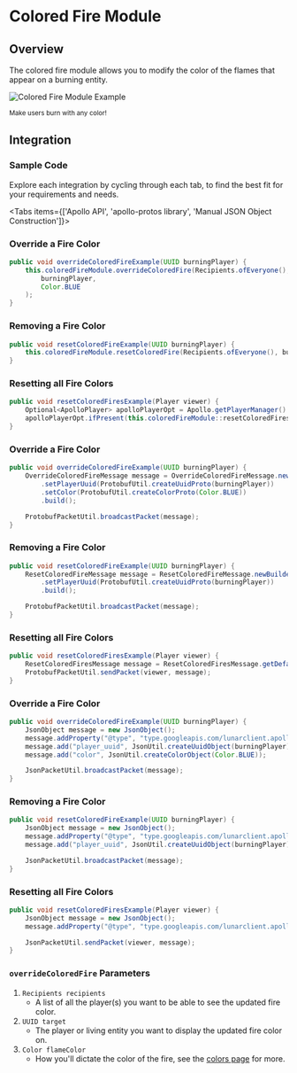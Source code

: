 
# Colored Fire Module

## Overview

The colored fire module allows you to modify the color of the flames that appear on a burning entity.

![Colored Fire Module Example](https://i.imgur.com/Ou4kiYE.png#center)

<div style={{ textAlign: "center" }}>
    <small>Make users burn with any color!</small>
</div>

## Integration

### Sample Code
Explore each integration by cycling through each tab, to find the best fit for your requirements and needs.

<Tabs items={['Apollo API', 'apollo-protos library', 'Manual JSON Object Construction']}>

<Tab>

### Override a Fire Color

```java
public void overrideColoredFireExample(UUID burningPlayer) {
    this.coloredFireModule.overrideColoredFire(Recipients.ofEveryone(),
        burningPlayer,
        Color.BLUE
    );
}
```

### Removing a Fire Color

```java
public void resetColoredFireExample(UUID burningPlayer) {
    this.coloredFireModule.resetColoredFire(Recipients.ofEveryone(), burningPlayer);
}
```

### Resetting all Fire Colors

```java
public void resetColoredFiresExample(Player viewer) {
    Optional<ApolloPlayer> apolloPlayerOpt = Apollo.getPlayerManager().getPlayer(viewer.getUniqueId());
    apolloPlayerOpt.ifPresent(this.coloredFireModule::resetColoredFires);
}
```

</Tab>

<Tab>

### Override a Fire Color

```java
public void overrideColoredFireExample(UUID burningPlayer) {
    OverrideColoredFireMessage message = OverrideColoredFireMessage.newBuilder()
        .setPlayerUuid(ProtobufUtil.createUuidProto(burningPlayer))
        .setColor(ProtobufUtil.createColorProto(Color.BLUE))
        .build();

    ProtobufPacketUtil.broadcastPacket(message);
}
```

### Removing a Fire Color

```java
public void resetColoredFireExample(UUID burningPlayer) {
    ResetColoredFireMessage message = ResetColoredFireMessage.newBuilder()
        .setPlayerUuid(ProtobufUtil.createUuidProto(burningPlayer))
        .build();

    ProtobufPacketUtil.broadcastPacket(message);
}
```

### Resetting all Fire Colors

```java
public void resetColoredFiresExample(Player viewer) {
    ResetColoredFiresMessage message = ResetColoredFiresMessage.getDefaultInstance();
    ProtobufPacketUtil.sendPacket(viewer, message);
}
```

</Tab>

<Tab>

### Override a Fire Color

```java
public void overrideColoredFireExample(UUID burningPlayer) {
    JsonObject message = new JsonObject();
    message.addProperty("@type", "type.googleapis.com/lunarclient.apollo.coloredfire.v1.OverrideColoredFireMessage");
    message.add("player_uuid", JsonUtil.createUuidObject(burningPlayer));
    message.add("color", JsonUtil.createColorObject(Color.BLUE));

    JsonPacketUtil.broadcastPacket(message);
}
```

### Removing a Fire Color

```java
public void resetColoredFireExample(UUID burningPlayer) {
    JsonObject message = new JsonObject();
    message.addProperty("@type", "type.googleapis.com/lunarclient.apollo.coloredfire.v1.ResetColoredFireMessage");
    message.add("player_uuid", JsonUtil.createUuidObject(burningPlayer));

    JsonPacketUtil.broadcastPacket(message);
}
```

### Resetting all Fire Colors

```java
public void resetColoredFiresExample(Player viewer) {
    JsonObject message = new JsonObject();
    message.addProperty("@type", "type.googleapis.com/lunarclient.apollo.coloredfire.v1.ResetColoredFiresMessage");

    JsonPacketUtil.sendPacket(viewer, message);
}
```

</Tab>

</Tabs>

### `overrideColoredFire` Parameters

1. `Recipients recipients`
   - A list of all the player(s) you want to be able to see the updated fire color.
2. `UUID target`
   - The player or living entity you want to display the updated fire color on.
3. `Color flameColor`
   - How you'll dictate the color of the fire, see the [colors page](/apollo/developers/utilities/colors) for more.
